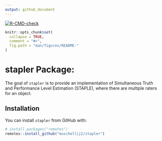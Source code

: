 ```yaml
---
output: github_document
---
```


<!-- README.md is generated from README.Rmd. Please edit that file -->

<!-- badges: start -->
[![R-CMD-check](https://github.com/muschellij2/stapler/actions/workflows/R-CMD-check.yaml/badge.svg)](https://github.com/muschellij2/stapler/actions/workflows/R-CMD-check.yaml)
<!-- badges: end -->

```r
knitr::opts_chunk$set(
  collapse = TRUE,
  comment = "#>",
  fig.path = "man/figures/README-"
)
```
# stapler Package: 
The goal of `stapler` is to provide an implementation of Simultaneous Truth and Performance Level Estimation (STAPLE), where there are multiple raters for an object.

## Installation

You can install `stapler` from GitHub with:

```r
# install.packages("remotes")
remotes::install_github("muschellij2/stapler")
```

